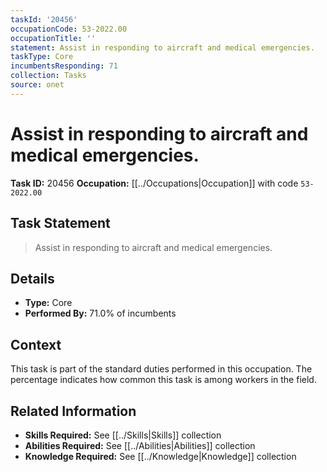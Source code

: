 ```yaml
---
taskId: '20456'
occupationCode: 53-2022.00
occupationTitle: ''
statement: Assist in responding to aircraft and medical emergencies.
taskType: Core
incumbentsResponding: 71
collection: Tasks
source: onet
---
```

# Assist in responding to aircraft and medical emergencies.

**Task ID:** 20456
**Occupation:** [[../Occupations|Occupation]] with code `53-2022.00`

## Task Statement

> Assist in responding to aircraft and medical emergencies.

## Details

- **Type:** Core
- **Performed By:** 71.0% of incumbents

## Context

This task is part of the standard duties performed in this occupation. The percentage indicates how common this task is among workers in the field.

## Related Information

- **Skills Required:** See [[../Skills|Skills]] collection
- **Abilities Required:** See [[../Abilities|Abilities]] collection
- **Knowledge Required:** See [[../Knowledge|Knowledge]] collection
